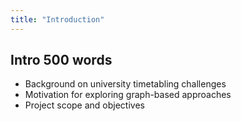 ```yaml
---
title: "Introduction" 
---
```


## Intro 500 words

* Background on university timetabling challenges
* Motivation for exploring graph-based approaches
* Project scope and objectives